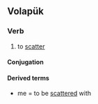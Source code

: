 ==Volapük==

===Verb===
{{head|vo|verb}}

# to [[scatter]]

====Conjugation====
{{vo-conj}}
====Derived terms====
* {{l|vo|bestürülön}} me = to be [[scattered]] with